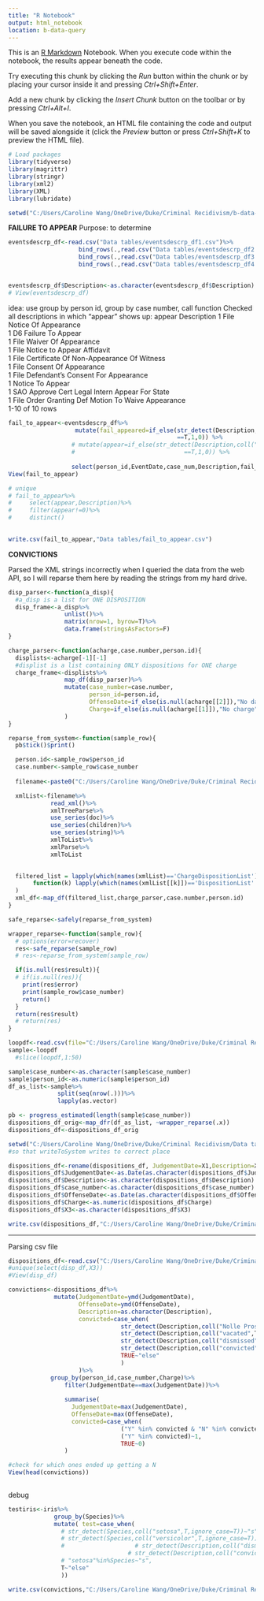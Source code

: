 ```yaml
---
title: "R Notebook"
output: html_notebook
location: b-data-query
---
```


This is an [R Markdown](http://rmarkdown.rstudio.com) Notebook. When you execute code within the notebook, the results appear beneath the code. 

Try executing this chunk by clicking the *Run* button within the chunk or by placing your cursor inside it and pressing *Ctrl+Shift+Enter*. 

Add a new chunk by clicking the *Insert Chunk* button on the toolbar or by pressing *Ctrl+Alt+I*.

When you save the notebook, an HTML file containing the code and output will be saved alongside it (click the *Preview* button or press *Ctrl+Shift+K* to preview the HTML file).

```r
# Load packages
library(tidyverse)
library(magrittr)
library(stringr)
library(xml2)
library(XML)
library(lubridate)

setwd("C:/Users/Caroline Wang/OneDrive/Duke/Criminal Recidivism/b-data-query")

```

**FAILURE TO APPEAR**
Purpose: to determine 
```r
eventsdescrp_df<-read.csv("Data tables/eventsdescrp_df1.csv")%>%
                    bind_rows(.,read.csv("Data tables/eventsdescrp_df2.csv"))%>%
                    bind_rows(.,read.csv("Data tables/eventsdescrp_df3.csv"))%>%
                    bind_rows(.,read.csv("Data tables/eventsdescrp_df4.csv"))


eventsdescrp_df$Description<-as.character(eventsdescrp_df$Description)
# View(eventsdescrp_df)
```

idea: use group by person id, group by case number, call function 
Checked all descriptions in which "appear" shows up: 
appear
<dbl>
Description
<chr>
1	File Notice Of Appearance		
1	D6 Failure To Appear		
1	File Waiver Of Appearance		
1	File Notice to Appear Affidavit		
1	File Certificate Of Non-Appearance Of Witness		
1	File Consent Of Appearance		
1	File Defendant's Consent For Appearance		
1	Notice To Appear		
1	SAO Approve Cert Legal Intern Appear For State		
1	File Order Granting Def Motion To Waive Appearance		
1-10 of 10 rows
```r
fail_to_appear<-eventsdescrp_df%>%
                   mutate(fail_appeared=if_else(str_detect(Description,coll("D6 Failure To Appear",T,ignore_case=T))
                                                ==T,1,0)) %>%
                  # mutate(appear=if_else(str_detect(Description,coll("appear",T,ignore_case=T))
                  #                               ==T,1,0)) %>%
                  
                  select(person_id,EventDate,case_num,Description,fail_appeared)
View(fail_to_appear)

# unique
# fail_to_appear%>%
#     select(appear,Description)%>%
#     filter(appear!=0)%>%
#     distinct()
  

```


```r
write.csv(fail_to_appear,"Data tables/fail_to_appear.csv")
```

**CONVICTIONS**

Parsed the XML strings incorrectly when I queried the data from the web API, so I will reparse them here by reading the strings from my hard drive.
```r
disp_parser<-function(a_disp){
  #a_disp is a list for ONE DISPOSITION
  disp_frame<-a_disp%>%
                unlist()%>%
                matrix(nrow=1, byrow=T)%>%
                data.frame(stringsAsFactors=F)
}

charge_parser<-function(acharge,case.number,person.id){
  displists<-acharge[-1][-1]
  #displist is a list containing ONLY dispositions for ONE charge
  charge_frame<-displists%>%
                map_df(disp_parser)%>%
                mutate(case_number=case.number,
                       person_id=person.id,
                       OffenseDate=if_else(is.null(acharge[[2]]),"No date",acharge[[2]]),
                       Charge=if_else(is.null(acharge[[1]]),"No charge",acharge[[1]]) #this refers to the charge number. How do I know the ordering is always consistent?
                )
}

reparse_from_system<-function(sample_row){
  pb$tick()$print()

  person.id<-sample_row$person_id
  case.number<-sample_row$case_number
  
  filename<-paste0("C:/Users/Caroline Wang/OneDrive/Duke/Criminal Recidivism/disps_data/",case.number,"crim_dispositions.txt_xml")

  xmlList<-filename%>%
            read_xml()%>%
            xmlTreeParse%>%
            use_series(doc)%>%
            use_series(children)%>%
            use_series(string)%>%
            xmlToList%>%
            xmlParse%>%
            xmlToList
  

  filtered_list = lapply(which(names(xmlList)=='ChargeDispositionList'), 
       function(k) lapply(which(names(xmlList[[k]])=='DispositionList'|names(xmlList[[k]])=='Offense_Date'|names(xmlList[[k]])=='Charge'), function(i) xmlList[[k]][[i]])
  )
  xml_df<-map_df(filtered_list,charge_parser,case.number,person.id)
}

safe_reparse<-safely(reparse_from_system)

wrapper_reparse<-function(sample_row){
  # options(error=recover)
  res<-safe_reparse(sample_row)
  # res<-reparse_from_system(sample_row)

  if(is.null(res$result)){
  # if(is.null(res)){
    print(res$error)
    print(sample_row$case_number)
    return()
  }
  return(res$result)
  # return(res)
}

```



```r

loopdf<-read.csv(file="C:/Users/Caroline Wang/OneDrive/Duke/Criminal Recidivism/Data tables/loopdf.csv")
sample<-loopdf
  #slice(loopdf,1:50)

sample$case_number<-as.character(sample$case_number)
sample$person_id<-as.numeric(sample$person_id)
df_as_list<-sample%>%
              split(seq(nrow(.)))%>%
              lapply(as.vector)

```


```r
pb <- progress_estimated(length(sample$case_number))
dispositions_df_orig<-map_dfr(df_as_list, ~wrapper_reparse(.x))
dispositions_df<-dispositions_df_orig

```


```r
setwd("C:/Users/Caroline Wang/OneDrive/Duke/Criminal Recidivism/Data tables")
#so that writeToSystem writes to correct place

dispositions_df<-rename(dispositions_df, JudgementDate=X1,Description=X2)
dispositions_df$JudgementDate<-as.Date(as.character(dispositions_df$JudgementDate),format = "%m/%d/%Y")
dispositions_df$Description<-as.character(dispositions_df$Description)
dispositions_df$case_number<-as.character(dispositions_df$case_number)
dispositions_df$OffenseDate<-as.Date(as.character(dispositions_df$OffenseDate),format = "%m/%d/%Y")
dispositions_df$Charge<-as.numeric(dispositions_df$Charge)
dispositions_df$X3<-as.character(dispositions_df$X3)

write.csv(dispositions_df,"C:/Users/Caroline Wang/OneDrive/Duke/Criminal Recidivism/Data tables/corrected_disp_df.csv")

```

_______________________________________________________________________

Parsing csv file 
```r
dispositions_df<-read.csv("C:/Users/Caroline Wang/OneDrive/Duke/Criminal Recidivism/Data tables/corrected_disp_df.csv")
#unique(select(disp_df,X3))
#View(disp_df)

```


```r
convictions<-dispositions_df%>%
             mutate(JudgementDate=ymd(JudgementDate),
                    OffenseDate=ymd(OffenseDate),
                    Description=as.character(Description),
                    convicted=case_when(
                                str_detect(Description,coll("Nolle Prosequi",T,ignore_case=T))~"N",
                                str_detect(Description,coll("vacated",T,ignore_case=T))~"N",
                                str_detect(Description,coll("dismissed",T,ignore_case=T))~"N",
                                str_detect(Description,coll("convicted",T,ignore_case=T))~"Y",
                                TRUE~"else"
                                )
                    )%>%
            group_by(person_id,case_number,Charge)%>%
                filter(JudgementDate==max(JudgementDate))%>%
  
                summarise(
                  JudgementDate=max(JudgementDate),
                  OffenseDate=max(OffenseDate),
                  convicted=case_when(
                                ("Y" %in% convicted & "N" %in% convicted)~0,
                                ("Y" %in% convicted)~1,
                                TRUE~0)
                )

#check for which ones ended up getting a N                  
View(head(convictions))
                
```
debug 
```r
testiris<-iris%>%
             group_by(Species)%>%
             mutate( test=case_when(
               # str_detect(Species,coll("setosa",T,ignore_case=T))~"s",
               # str_detect(Species,coll("versicolor",T,ignore_case=T))~"v",
               #                    # str_detect(Description,coll("dismissed",T,ignore_case=T))~"N",
                                  # str_detect(Description,coll("convicted",T,ignore_case=T))~"Y",
               # "setosa"%in%Species~"s",
               T~"else"                   
               ))
```


```r
write.csv(convictions,"C:/Users/Caroline Wang/OneDrive/Duke/Criminal Recidivism/Data tables/convicted_from_disps2.csv")

```


